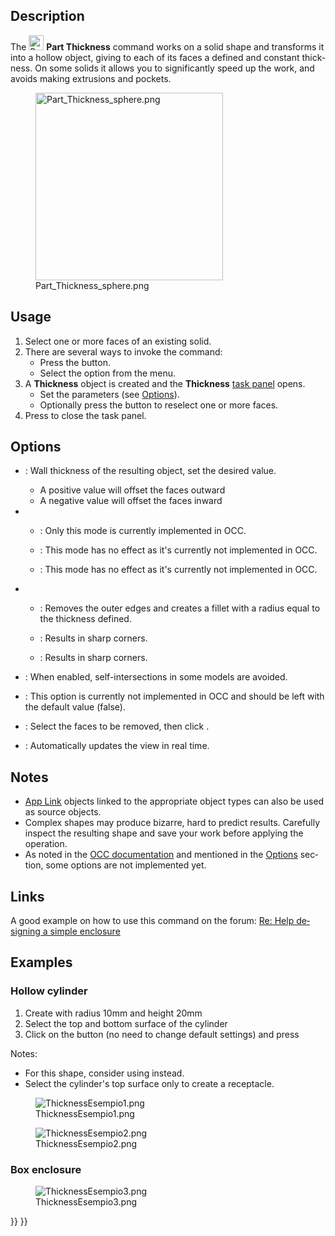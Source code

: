 <languages/>

<div lang="en" dir="ltr" class="mw-content-ltr">
{{Docnav
|[[Part_Offset2D|Offset2D]]
|[[Part_ProjectionOnSurface|ProjectionOnSurface]]
|[[Part_Workbench|Part]]
|IconL=Part_Offset2D.svg
|IconR=Part_ProjectionOnSurface.svg
|IconC=Workbench_Part.svg
}}
</div>

<div class="mw-translate-fuzzy">
{{GuiCommand/cs|Name=Part Thickness|Name/cs=Part Thickness|MenuLocation=Part → Thickness||Workbenches=[[Part_Workbench/cs|Part]], Complet|SeeAlso=[[Part Offset/cs|Offset]]}}
</div>

<div lang="en" dir="ltr" class="mw-content-ltr">
==Description==
</div>

<div lang="en" dir="ltr" class="mw-content-ltr">
The [[Image:Part_Thickness.svg|24px]] '''Part Thickness''' command works on a solid shape and transforms it into a hollow object, giving to each of its faces a defined and constant thickness. On some solids it allows you to significantly speed up the work, and avoids making extrusions and pockets.
</div>

[[Image:Part_Thickness_sphere.png|300px]]
<div lang="en" dir="ltr" class="mw-content-ltr">
{{Caption|Hollowed out half of a sphere}}
</div>

<div lang="en" dir="ltr" class="mw-content-ltr">
==Usage==
</div> 

<div lang="en" dir="ltr" class="mw-content-ltr">
# Select  one or more faces of an existing solid.
# There are several ways to invoke the command:
#* Press the {{Button|[[Image:Part_Thickness.svg|16px]] [[Part_Thickness|Thickness...]]}} button.
#* Select the {{MenuCommand|Part → [[Image:Part_Thickness.svg|16px]] Thickness...}} option from the menu.
# A '''Thickness''' object is created and the '''Thickness''' [[Task_panel|task panel]] opens.
#* Set the parameters (see [[#Options|Options]]).
#* Optionally press the {{Button|Faces}} button to reselect one or more faces.
# Press {{Button|OK}} to close the task panel.
</div>

<div lang="en" dir="ltr" class="mw-content-ltr">
==Options==
</div> 

<div lang="en" dir="ltr" class="mw-content-ltr">
* {{MenuCommand|Thickness}}: Wall thickness of the resulting object, set the desired value.
** A positive value will offset the faces outward
** A negative value will offset the faces inward
* {{MenuCommand|Mode}}
** {{MenuCommand|Skin}}: Only this mode is currently implemented in OCC.
** {{MenuCommand|Pipe}}: This mode has no effect as it's currently not implemented in OCC.
** {{MenuCommand|Recto Verso}}: This mode has no effect as it's currently not implemented in OCC.
* {{MenuCommand|Join Type}}
** {{MenuCommand|Arc}}: Removes the outer edges and creates a fillet with a radius equal to the thickness defined.
** {{MenuCommand|Tangent}}: Results in sharp corners.
** {{MenuCommand|Intersection}}: Results in sharp corners.
* {{MenuCommand|Intersection}}: When enabled, self-intersections in some models are avoided.
* {{MenuCommand|Self-intersection}}: This option is currently not implemented in OCC and should be left with the default value (false).
* {{Button|Faces}}: Select the faces to be removed, then click {{Button|Done}}.
* {{MenuCommand|Update view}}: Automatically updates the view in real time.
</div>

<div lang="en" dir="ltr" class="mw-content-ltr">
==Notes==
</div>

<div lang="en" dir="ltr" class="mw-content-ltr">
* [[App_Link|App Link]] objects linked to the appropriate object types can also be used as source objects. {{Version|0.20}}
* Complex shapes may produce bizarre, hard to predict results. Carefully inspect the resulting shape and save your work before applying the operation.
* As noted in the [https://dev.opencascade.org/doc/refman/html/class_b_rep_offset_a_p_i___make_thick_solid.html#af78f35025a31e2ce8bd96c82fb33a981 OCC documentation] and mentioned in the [[#Options|Options]] section, some options are not implemented yet.
</div>

<div lang="en" dir="ltr" class="mw-content-ltr">
==Links==
</div> 

<div lang="en" dir="ltr" class="mw-content-ltr">
A good example on how to use this command on the forum: [https://forum.freecad.org/viewtopic.php?f=3&t=3766&p=29741&hilit=enclosure#p29547 Re: Help designing a simple enclosure]
</div>

<div lang="en" dir="ltr" class="mw-content-ltr">
==Examples==
</div>

<div lang="en" dir="ltr" class="mw-content-ltr">
===Hollow cylinder===
</div>

<div lang="en" dir="ltr" class="mw-content-ltr">
# Create {{Button|[[Image:Part_Cylinder.svg|16px]] [[Part_Cylinder|Cylinder]]}} with radius 10mm and height 20mm
# Select the top and bottom surface of the cylinder
# Click on the {{Button|[[Image:Part_Thickness.svg|16px]] Thickness}} button (no need to change default settings) and press {{KEY|OK}}
</div>

<div lang="en" dir="ltr" class="mw-content-ltr">
Notes:
* For this shape, consider using {{Button|[[Image:Part_Tube.svg|16px]] [[Part_Tube|Tube]]}} instead.
* Select the cylinder's top surface only to create a receptacle.
</div>

[[Image:ThicknessEsempio1.png]]

[[Image:ThicknessEsempio2.png]]

<div lang="en" dir="ltr" class="mw-content-ltr">
===Box enclosure===
</div>

[[Image:ThicknessEsempio3.png]]


<div lang="en" dir="ltr" class="mw-content-ltr">
{{Docnav
|[[Part_Offset2D|Offset2D]]
|[[Part_ProjectionOnSurface|ProjectionOnSurface]]
|[[Part_Workbench|Part]]
|IconL=Part_Offset2D.svg
|IconR=Part_ProjectionOnSurface.svg
|IconC=Workbench_Part.svg
}}
</div>

{{Part Tools navi{{#translation:}}}}
{{Userdocnavi{{#translation:}}}}